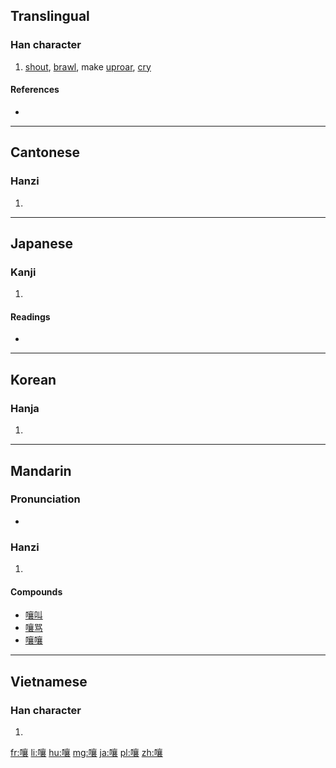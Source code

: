 ==Translingual==

===Han character===
{{Han char|rn=30|rad=口|as=17|sn=20|four=6003<sub>2</sub>|canj=口卜口女 (RYRV)|ids=⿰[[口]][[襄]]}}

# [[shout]], [[brawl]], make [[uproar]], [[cry]]

====References====
* {{Han ref|kx=0214.151|dkj=04600|dj=0437.060|hdz=10704.110|uh=56B7|ud=22199|bh=C457|bd=50263}}

----

==Cantonese==

===Hanzi===
{{yue-hanzi|jyut=[[joeng5]], [[joeng6]]|y=yeung5, yeung6}}

# {{defn|lang=yue|sort=口17}}

----

==Japanese==

===Kanji===
{{ja-kanji|grade=|rs=口17}}

# {{defn|lang=ja|sort=口17}}

====Readings====
* {{ja-readings|goon=|kanon=[[じょう]] (jō), from [[じゃう]] (jau)|kun=[[わめく]] (wameku), [[どなる]] (donaru)}}

----

==Korean==

===Hanja===
{{ko-hanja|hangeul=[[양]]|rv=yang|mr=yang}}

# {{defn|lang=ko|sort=口17}}

----

==Mandarin==

===Pronunciation===
* {{audio|Zh-rang.ogg|Audio|lang=cmn}}

===Hanzi===
{{cmn-hanzi|pin=[[rǎng]] ([[rang3]]), [[rāng]] ([[rang1]])|wg=jang<sup>3</sup>, jang<sup>1</sup>}}

# {{defn|lang=cmn|sort=口17}}

====Compounds====
* [[嚷叫]]
* [[嚷骂]]
* [[嚷嚷]]

----

==Vietnamese==

===Han character===
{{vi-hantu|[[nhượng]], [[nhằng]], [[nhương]], [[nhướng]], [[nhưỡng]]|rs=口17}}

# {{defn|lang=vi}}

[[fr:嚷]]
[[li:嚷]]
[[hu:嚷]]
[[mg:嚷]]
[[ja:嚷]]
[[pl:嚷]]
[[zh:嚷]]
